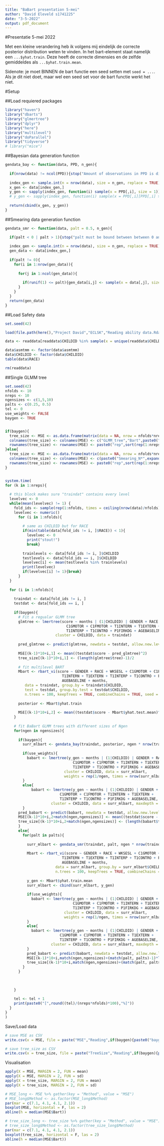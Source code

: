 ```yaml
---
title: "BaBart presentation 5-mei"
author: "David Eleveld s1741225"
date: "3-5-2022"
output: pdf_document
---
```


#Presentatie 5-mei 2022

Met een kleine verandering heb ik volgens mij eindelijk de correcte posterior distribution weten te vinden. In het bart-element staat namelijk een `...$yhat.train`. Deze heeft de correcte dimensies en de zelfde gemiddeldes als `...$yhat.train.mean`. 

Sidenote: je moet BINNEN de bart functie een seed setten met `seed = ...`. Als je dit niet doet, maar wel een seed set voor de bart functie werkt het niet.

#Setup

##Load requiered packages

```r
library("haven")
library("dbarts")
library("glmertree")
library("dplyr")
library("here")
library("multilevel")
library("doParallel")
library("tidyverse")
# library("mice")
```

##Bayesian data generation function

```r
gendata_bay <- function(data, PPD, n_gen){
  
  if(nrow(data) != ncol(PPD)){stop("Amount of observations in PPD is different from data")}
  
  index_gen <- sample.int(n = nrow(data), size = n_gen, replace = TRUE)
  x_gen <- data[index_gen,]
  y_gen <- sapply(index_gen, function(i) sample(x = PPD[,i], size = 1))
  # y_gen <- sapply(index_gen, function(i) sample(x = PPD[,i][PPD[,i] >= quantile(PPD[,i], probs = .40) & PPD[,i] <= quantile(PPD[,i], probs = .60)], size = 1))
  
  return(cbind(x_gen, y_gen))
}
```

##Smearing data generation function

```r
gendata_smr <- function(data, palt = 0.5, n_gen){

  if(palt < 0 | palt > 1){stop("palt must be bound between between 0 and 1")}
  
  index_gen <- sample.int(n = nrow(data), size = n_gen, replace = TRUE)
  gen_data <- data[index_gen,]
  
  if(palt != 0){
    for(i in 1:nrow(gen_data)){
      
      for(j in 1:ncol(gen_data)){
        
        if(runif(1) <= palt){gen_data[i,j] <- sample(x = data[,j], size = 1)}
      }
    }
  }
  return(gen_data)
}
```


##Load Safety data

```r
set.seed(42)

load(file.path(here(),"Project David","ECLSK","Reading ability data.Rdata"))

data <- readdata[readdata$CHILDID %in% sample(x = unique(readdata$CHILDID), size = 240),]

data$asmtmm <- factor(data$asmtmm)
data$CHILDID <- factor(data$CHILDID)
table(data$RACE)

rm(readdata)
```

##Single GLMM tree

```r
set.seed(42)
nfolds <- 10
nreps <- 10
ngensizes <- c(1,5,10)
palts <- c(0.25, 0.5)
tel <- 0
use_weights <- FALSE
baygen <- TRUE


if(baygen){
  tree_size <- MSE <- as.data.frame(matrix(data = NA, nrow = nfolds*nreps, ncol = 2 + length(ngensizes)))
  colnames(tree_size) <- colnames(MSE) <- c("GLMM_tree","Bart",paste0("BaBart_N*",ngensizes))
  rownames(tree_size) <- rownames(MSE) <- paste0("rep",sort(rep(1:nreps, times = nfolds)),"_fold",rep(1:nfolds, times = nreps))
}else{
  tree_size <- MSE <- as.data.frame(matrix(data = NA, nrow = nfolds*nreps, ncol = length(ngensizes)*length(palts)))
  colnames(tree_size) <- colnames(MSE) <- c(paste0("Smearing_N*",expand.grid(ngensizes,palts)[,1], "_palt=",expand.grid(ngensizes,palts)[,2]))
  rownames(tree_size) <- rownames(MSE) <- paste0("rep",sort(rep(1:nreps, times = nfolds)),"_fold",rep(1:nfolds, times = nreps))
}


system.time(
for (k in 1:nreps){
  
  # this block makes sure "traindat" contains every level
  levelvec <- 0
  while(mean(levelvec) != 1) {
    fold_ids <- sample(rep(1:nfolds, times = ceiling(nrow(data)/nfolds)), size = nrow(data), replace = FALSE)
    levelvec <- numeric()
      for (i in 1:nfolds){
        
        # same as CHILDID but for RACE
        if(min(table(data[fold_ids != i, ]$RACE)) < 1){
          levelvec <- 0
          print("stout!")
          break} 
        
        trainlevels <- data[fold_ids != i, ]$CHILDID
        testlevels <- data[fold_ids == i, ]$CHILDID
        levelvec[i] <- mean(testlevels %in% trainlevels)
        print(levelvec)
        if(levelvec[i] != 1){break}
      }
  }
  
  for (i in 1:nfolds){
    
    traindat <- data[fold_ids != i, ]
    testdat <- data[fold_ids == i, ]
    
    if(baygen){
      # Fit a regualar GLMM tree
      glmtree <- lmertree(score ~ months | (1|CHILDID) | GENDER + RACE + WKSESL + 
                            C1GMOTOR + C1FMOTOR + T1INTERN + T1EXTERN + 
                            T1INTERP + T1CONTRO + P1FIRKDG + AGEBASELINE,
                       cluster = CHILDID, data = traindat)
  
      pred_glmtree <- predict(glmtree, newdata = testdat, allow.new.levels = TRUE)
  
      MSE[(k-1)*10+i,1] <- mean((testdat$score - pred_glmtree)^2)
      tree_size[(k-1)*10+i,1] <- (length(glmtree$tree)-1)/2
      
      # fit multilevel BART
      Mbart <- rbart_vi(score ~ GENDER + RACE + WKSESL + C1GMOTOR + C1FMOTOR + 
                          T1INTERN + T1EXTERN + T1INTERP + T1CONTRO + P1FIRKDG + 
                          AGEBASELINE + months,
         data = traindat, group.by = traindat$CHILDID,
         test = testdat, group.by.test = testdat$CHILDID,
         n.trees = 100, keepTrees = TRUE, combineChains = TRUE, seed = 42)
      
      posterior <- Mbart$yhat.train
      
      MSE[(k-1)*10+i,2] <- mean((testdat$score - Mbart$yhat.test.mean)^2) 
    }
    
    # fit BaBart GLMM trees with different sizes of Ngen
    for(ngen in ngensizes){
      
      if(baygen){
        surr_mlbart <- gendata_bay(traindat, posterior, ngen * nrow(traindat))
        
        if(use_weights){
          babart <- lmertree(y_gen ~ months | (1|CHILDID) | GENDER + RACE + WKSESL + 
                               C1GMOTOR + C1FMOTOR + T1INTERN + T1EXTERN + 
                               T1INTERP + T1CONTRO + P1FIRKDG + AGEBASELINE,
                           cluster = CHILDID, data = surr_mlbart, 
                           weights = rep(1/ngen, times = nrow(surr_mlbart)))
        }
        else{
            babart <- lmertree(y_gen ~ months | (1|CHILDID) | GENDER + RACE + WKSESL + 
                         C1GMOTOR + C1FMOTOR + T1INTERN + T1EXTERN + 
                         T1INTERP + T1CONTRO + P1FIRKDG + AGEBASELINE,
                     cluster = CHILDID, data = surr_mlbart, maxdepth = 5)
        }
      pred_babart <- predict(babart, newdata = testdat, allow.new.levels = TRUE)
      MSE[(k-1)*10+i,2+match(ngen,ngensizes)] <- mean((testdat$score - pred_babart)^2)
      tree_size[(k-1)*10+i,2+match(ngen,ngensizes)] <- (length(babart$tree)-1)/2
      }
      else{
        for(palt in palts){
          
          surr_mlbart <- gendata_smr(traindat, palt, ngen * nrow(traindat))
          
          Mbart <- rbart_vi(score ~ GENDER + RACE + WKSESL + C1GMOTOR + C1FMOTOR + 
                          T1INTERN + T1EXTERN + T1INTERP + T1CONTRO + P1FIRKDG + 
                          AGEBASELINE + months,
                       data = surr_mlbart, group.by = surr_mlbart$CHILDID,
                       n.trees = 100, keepTrees = TRUE, combineChains = TRUE, seed = 42)
          
          y_gen <- Mbart$yhat.train.mean
          surr_mlbart <- cbind(surr_mlbart, y_gen)
          
          if(use_weights){
            babart <- lmertree(y_gen ~ months | (1|CHILDID) | GENDER + RACE + WKSESL + 
                               C1GMOTOR + C1FMOTOR + T1INTERN + T1EXTERN + 
                               T1INTERP + T1CONTRO + P1FIRKDG + AGEBASELINE,
                           cluster = CHILDID, data = surr_mlbart, 
                           weights = rep(1/ngen, times = nrow(surr_mlbart)))
          }
          else{
            babart <- lmertree(y_gen ~ months | (1|CHILDID) | GENDER + RACE + WKSESL + 
                         C1GMOTOR + C1FMOTOR + T1INTERN + T1EXTERN + 
                         T1INTERP + T1CONTRO + P1FIRKDG + AGEBASELINE,
                     cluster = CHILDID, data = surr_mlbart, maxdepth = 5)
          }
          pred_babart <- predict(babart, newdata = testdat, allow.new.levels = TRUE)
          MSE[(k-1)*10+i,match(ngen,ngensizes)+(match(palt, palts)-1)*length(ngensizes)] <- mean((testdat$score - pred_babart)^2)
          tree_size[(k-1)*10+i,match(ngen,ngensizes)+(match(palt, palts)-1)*length(ngensizes)] <- (length(babart$tree)-1)/2
        }
      }
      
      
      
    }
    
    tel <- tel + 1
    print(paste0("[",round((tel)/(nreps*nfolds)*100),"%]"))
  }
}
)
```


Save/Load data

```r
# save MSE as CSV
write.csv(x = MSE, file = paste("MSE","Reading",if(baygen){paste0("baygen[",paste(ngensizes, collapse = ","),"]")}else{paste0("smearing[",paste0(palts*100,"%", collapse = ","),"]")}, if(use_weights){"weighted"}, sep = "_"))

# save tree_size as CSV
write.csv(x = tree_size, file = paste("TreeSize","Reading",if(baygen){paste0("baygen[",paste(ngensizes, collapse = ","),"]")}else{paste0("smearing[",paste0(palts*100,"%", collapse = ","),"]")}, if(use_weights){"weighted"}, sep = "_"))
```


Visualisation

```r
apply(X = MSE, MARGIN = 2, FUN = mean)
apply(X = MSE, MARGIN = 2, FUN = sd)
apply(X = tree_size, MARGIN = 2, FUN = mean)
apply(X = tree_size, MARGIN = 2, FUN = sd)

# MSE_long <- MSE %>% gather(key = "Method", value = "MSE")
# MSE_long$Method <- as.factor(MSE_long$Method)
par(mar = c(7.1, 4.1, 4.1, 2.1))
boxplot(MSE, horizontal = F, las = 2)
abline(h = median(MSE$Bart))

# tree_size_long <- tree_size %>% gather(key = "Method", value = "MSE")
# tree_size_long$Method <- as.factor(tree_size_long$Method)
par(mar = c(7.1, 4.1, 4.1, 2.1))
boxplot(tree_size, horizontal = F, las = 2)
abline(h = median(MSE$Bart))
```

